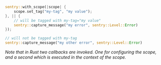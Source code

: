 ```rust
sentry::with_scope(|scope| {
    scope.set_tag("my-tag", "my value");
}, || {
    // will be tagged with my-tag="my value"
    sentry::capture_message("my error", sentry::Level::Error)
});

// will not be tagged with my-tag
sentry::capture_message("my other error", sentry::Level::Error)
```

*Note that in Rust two callbacks are invoked.  One for configuring the scope, and a second
which is executed in the context of the scope.*
